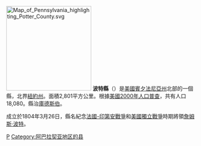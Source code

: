 {{Otheruses|波特縣|subject=美國賓夕法尼亞州的一個縣|other=同名的縣}}
[[File:Map_of_Pennsylvania_highlighting_Potter_County.svg|225px]]
'''波特縣'''（{{lang-en|Potter County}}）是[[美國|美國]][[賓夕法尼亞州|賓夕法尼亞州]]北部的一個縣，北界[[紐約州|紐約州]]。面積2,801平方公里。根據[[美國2000年人口普查|美國2000年人口普查]]，共有人口18,080。縣治[[庫德斯伯|庫德斯伯]]。

成立於1804年3月26日，縣名紀念[[法國-印第安戰爭|法國-印第安戰爭]]和[[美國獨立戰爭|美國獨立戰爭]]時期將領[[詹姆斯·波特|詹姆斯·波特]]。
{{Pennsylvania-stub}}
{{Pennsylvania}}


[[Category:賓夕法尼亞州行政區劃|P]]
[[Category:阿巴拉契亚地区的县|Category:阿巴拉契亚地区的县]]